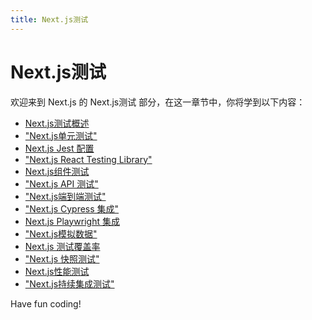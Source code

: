 ```yaml
---
title: Next.js测试
---
```


# Next.js测试

欢迎来到 Next.js 的 Next.js测试 部分，在这一章节中，你将学到以下内容：

- [Next.js测试概述](./0-nextjs-test-overview.mdx)
- ["Next.js单元测试"](./1-nextjs-unit-test.mdx)
- [Next.js Jest 配置](./2-nextjs-jest-configuration.mdx)
- ["Next.js React Testing Library"](./3-nextjs-react-testing-library.mdx)
- [Next.js组件测试](./4-nextjs-component-testing.mdx)
- ["Next.js API 测试"](./5-nextjs-api-test.mdx)
- ["Next.js端到端测试"](./6-nextjs-end-to-end-testing.mdx)
- ["Next.js Cypress 集成"](./7-nextjs-cypress-integration.mdx)
- [Next.js Playwright 集成](./8-nextjs-playwright-integration.mdx)
- ["Next.js模拟数据"](./9-nextjs-simulation-data.mdx)
- [Next.js 测试覆盖率](./10-nextjs-test-coverage.mdx)
- ["Next.js 快照测试"](./11-nextjs-snapshot-test.mdx)
- [Next.js性能测试](./12-nextjs-performance-test.mdx)
- ["Next.js持续集成测试"](./13-nextjs-continuous-integration-test.mdx)

Have fun coding!